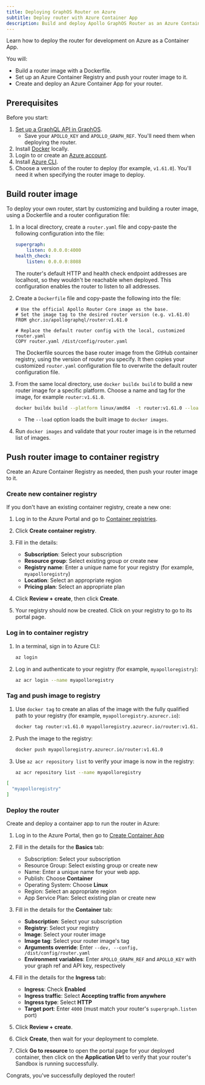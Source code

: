 ```yaml
---
title: Deploying GraphOS Router on Azure
subtitle: Deploy router with Azure Container App
description: Build and deploy Apollo GraphOS Router as an Azure Container App
---
```


Learn how to deploy the router for development on Azure as a Container App.

You will:
- Build a router image with a Dockerfile.
- Set up an Azure Container Registry and push your router image to it.
- Create and deploy an Azure Container App for your router.

## Prerequisites

Before you start:

1. [Set up a GraphQL API in GraphOS](/graphos/get-started/guides/graphql#step-1-set-up-your-graphql-api).
    - Save your `APOLLO_KEY` and `APOLLO_GRAPH_REF`. You'll need them when deploying the router.
1. Install [Docker](https://www.docker.com/get-started/) locally.
1. Login to or create an [Azure account](https://azure.microsoft.com/en-us/pricing/purchase-options/azure-account).
1. Install [Azure CLI](https://learn.microsoft.com/en-us/cli/azure/install-azure-cli).
1. Choose a version of the router to deploy (for example, `v1.61.0`). You'll need it when specifying the router image to deploy.

## Build router image

To deploy your own router, start by customizing and building a router image, using a Dockerfile and a router configuration file:

1. In a local directory, create a `router.yaml` file and copy-paste the following configuration into the file: 
    
    ```yaml title="router.yaml"
    supergraph:
        listen: 0.0.0.0:4000
    health_check:
        listen: 0.0.0.0:8088
    ```

    The router's default HTTP and health check endpoint addresses are localhost, so they wouldn't be reachable when deployed. This configuration enables the router to listen to all addresses.

1. Create a `Dockerfile` file and copy-paste the following into the file:

    ```text showLineNumbers=false
    # Use the official Apollo Router Core image as the base.
    # Set the image tag to the desired router version (e.g. v1.61.0)
    FROM ghcr.io/apollographql/router:v1.61.0

    # Replace the default router config with the local, customized router.yaml
    COPY router.yaml /dist/config/router.yaml
    ```

    The Dockerfile sources the base router image from the GitHub container registry, using the version of router you specify. It then copies your customized `router.yaml` configuration file to overwrite the default router configuration file.

1. From the same local directory, use `docker buildx build` to build a new router image for a specific platform. Choose a name and tag for the image, for example `router:v1.61.0`.
    
    ```bash showLineNumbers=false
    docker buildx build --platform linux/amd64  -t router:v1.61.0 --load .
    ```

    - The `--load` option loads the built image to `docker images`.

1. Run `docker images` and validate that your router image is in the returned list of images.

## Push router image to container registry

Create an Azure Container Registry as needed, then push your router image to it.

### Create new container registry

If you don't have an existing container registry, create a new one:

1. Log in to the Azure Portal and go to [Container registries](https://portal.azure.com/?quickstart=true#browse/Microsoft.ContainerRegistry%2Fregistries).
1. Click **Create container registry**.
1. Fill in the details:
    - **Subscription**: Select your subscription
    - **Resource group**: Select existing group or create new
    - **Registry name**: Enter a unique name for your registry (for example, `myapolloregistry`)
    - **Location**: Select an appropriate region
    - **Pricing plan**: Select an appropriate plan

1. Click **Review + create**, then click **Create**. 
1. Your registry should now be created. Click on your registry to go to its portal page. 

### Log in to container registry

1. In a terminal, sign in to Azure CLI:

    ```bash showLineNumbers=false
    az login
    ```

1. Log in and authenticate to your registry (for example, `myapolloregistry`):

    ```bash showLineNumbers=false
    az acr login --name myapolloregistry
    ```

### Tag and push image to registry

1. Use `docker tag` to create an alias of the image with the fully qualified path to your registry (for example, `myapolloregistry.azurecr.io`):

    ```bash showLineNumbers=false
    docker tag router:v1.61.0 myapolloregistry.azurecr.io/router:v1.61.0
    ```
1. Push the image to the registry:

    ```bash showLineNumbers=false
    docker push myapolloregistry.azurecr.io/router:v1.61.0
    ```

1. Use `az acr repository list` to verify your image is now in the registry:

    ```bash showLineNumbers=false
    az acr repository list --name myapolloregistry
    ```

<ExpansionPanel title="Expected output">

```bash showLineNumbers=false
[
  "myapolloregistry"
]
```
</ExpansionPanel>

### Deploy the router

Create and deploy a container app to run the router in Azure:

1. Log in to the Azure Portal, then go to [Create Container App](https://portal.azure.com/#create/Microsoft.ContainerApp)
1. Fill in the details for the **Basics** tab:
    - Subscription: Select your subscription
    - Resource Group: Select existing group or create new
    - Name: Enter a unique name for your web app.
    - Publish: Choose **Container**
    - Operating System: Choose **Linux**
    - Region: Select an appropriate region
    - App Service Plan: Select existing plan or create new

1. Fill in the details for the **Container** tab:
    - **Subscription**: Select your subscription
    - **Registry**: Select your registry
    - **Image**: Select your router image
    - **Image tag**: Select your router image's tag
    - **Arguments override**: Enter `--dev, --config, /dist/config/router.yaml`
    - **Environment variables**: Enter `APOLLO_GRAPH_REF` and `APOLLO_KEY` with your graph ref and API key, respectively

1. Fill in the details for the **Ingress** tab:
    - **Ingress**: Check **Enabled**
    - **Ingress traffic**: Select **Accepting traffic from anywhere**
    - **Ingress type**: Select **HTTP**
    - **Target port**: Enter `4000` (must match your router's `supergraph.listen` port)

1. Click **Review + create**.
1. Click **Create**, then wait for your deployment to complete.
1. Click **Go to resource** to open the portal page for your deployed container, then click on the **Application Url** to verify that your router's Sandbox is running successfully.

Congrats, you've successfully deployed the router!
